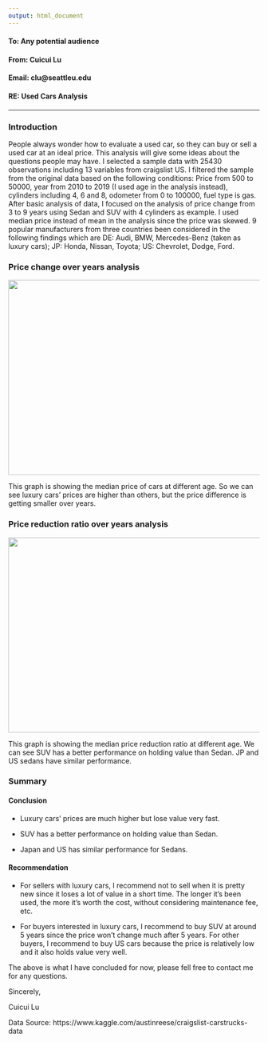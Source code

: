 ---
output: html_document
---

#### **To: Any potential audience**  
  
#### **From: Cuicui Lu** 

#### **Email: clu@seattleu.edu**
  
#### **RE: Used Cars Analysis**  

***

### Introduction

People always wonder how to evaluate a used car, so they can buy or sell a used car at an ideal price. This analysis will give some ideas about the questions people may have. I selected a sample data with 25430 observations including 13 variables from craigslist US. I filtered the sample from the original data based on the following conditions: Price from 500 to 50000, year from 2010 to 2019 (I used age in the analysis instead), cylinders including 4, 6 and 8, odometer from 0 to 100000, fuel type is gas. After basic analysis of data, I focused on the analysis of price change from 3 to 9 years using Sedan and SUV with 4 cylinders as example. I used median price instead of mean in the analysis since the price was skewed. 9 popular manufacturers from three countries been considered in the following findings which are DE: Audi, BMW, Mercedes-Benz (taken as luxury cars); JP: Honda, Nissan, Toyota; US: Chevrolet, Dodge, Ford.

### Price change over years analysis

<center>
![](FP_price_year.png){style="width:560px;height:390px"}
</center>

This graph is showing the median price of cars at different age. So we can see luxury cars' prices are higher than others, but the price difference is getting smaller over years.

### Price reduction ratio over years analysis

<center>
![](FP_ratio_year.png){style="width:560px;height:390px"}
</center>

This graph is showing the median price reduction ratio at different age. We can see SUV has a better performance on holding value than Sedan. JP and US sedans have similar performance.


### Summary

#### Conclusion

- Luxury cars' prices are much higher but lose value very fast.

- SUV has a better performance on holding value than Sedan.

- Japan and US has similar performance for Sedans. 

#### Recommendation

- For sellers with luxury cars, I recommend not to sell when it is pretty new since it loses a lot of value in a short time. The longer it's been used, the more it's worth the cost, without considering maintenance fee, etc.

- For buyers interested in luxury cars, I recommend to buy SUV at around 5 years since the price won't change much after 5 years. For other buyers, I recommend to buy US cars because the price is relatively low and it also holds value very well.


The above is what I have concluded for now, please fell free to contact me for any questions.

Sincerely,

Cuicui Lu

Data Source: https://www.kaggle.com/austinreese/craigslist-carstrucks-data
